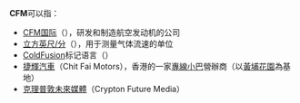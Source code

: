 '''CFM'''可以指：
* [[CFM国际|CFM国际]]（{{lang-en|CFM International}}），研发和制造航空发动机的公司
* [[立方英尺/分|立方英尺/分]]（{{lang-en|Cubic feet per minute}}），用于测量气体流速的单位
* [[ColdFusion|ColdFusion]]标记语言（{{lang-en|ColdFusion Markup Language}}）
* [[捷輝汽車|捷輝汽車]]（Chit Fai Motors），香港的一家[[專線小巴|專線小巴]]營辦商（以[[黃埔花園|黃埔花園]]為基地）
* [[克理普敦未來媒體|克理普敦未來媒體]]（Crypton Future Media）

{{disambig|CFM|Cat=三字拉丁字母缩写消歧义}}